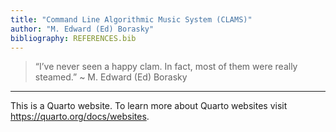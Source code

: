 ```yaml
---
title: "Command Line Algorithmic Music System (CLAMS)"
author: "M. Edward (Ed) Borasky"
bibliography: REFERENCES.bib
---
```


> "I've never seen a happy clam. In fact, most of them
were really steamed." \~ M. Edward (Ed) Borasky

* * * * *

This is a Quarto website. To learn more about Quarto
websites visit <https://quarto.org/docs/websites>.
